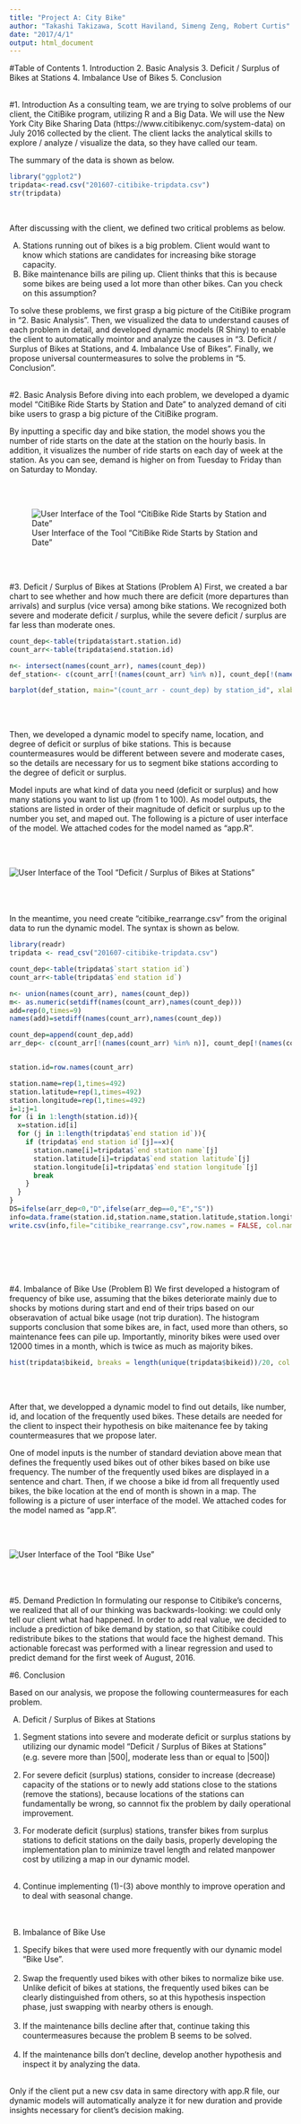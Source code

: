 ```yaml
---
title: "Project A: City Bike"
author: "Takashi Takizawa, Scott Haviland, Simeng Zeng, Robert Curtis"
date: "2017/4/1"
output: html_document
---
```


#Table of Contents
1. Introduction
2. Basic Analysis
3. Deficit / Surplus of Bikes at Stations
4. Imbalance Use of Bikes
5. Conclusion
<br />
<br />

#1. Introduction
As a consulting team, we are trying to solve problems of our client, the CitiBike program, utilizing R and a Big Data. We will use the New York City Bike Sharing Data (https://www.citibikenyc.com/system-data) on July 2016 collected by the client. The client lacks the analytical skills to explore / analyze / visualize the data, so they have called our team.

The summary of the data is shown as below.

```r
library("ggplot2") 
tripdata<-read.csv("201607-citibike-tripdata.csv")
str(tripdata)
```
<br />

After discussing with the client, we defined two critical problems as below.

(A) Stations running out of bikes is a big problem. Client would want to know which stations are candidates for increasing bike storage capacity.
(B) Bike maintenance bills are piling up. Client thinks that this is because some bikes are being used a lot more than other bikes. Can you check on  this assumption?

To solve these problems, we first grasp a big picture of the CitiBike program in "2. Basic Analysis". Then, we visualized the data to understand causes of each problem in detail, and developed dynamic models (R Shiny) to enable the client to automatically mointor and analyze the causes in "3. Deficit / Surplus of Bikes at Stations, and 4. Imbalance Use of Bikes". Finally, we propose universal countermeasures to solve the problems in "5. Conclusion".
<br />
<br />


#2. Basic Analysis
Before diving into each problem, we developed a dyamic model "CitiBike Ride Starts by Station and Date" to analyzed demand of citi bike users to grasp a big picture of the CitiBike program. 

By inputting a specific day and bike station, the model shows you the number of ride starts on the date at the station on the hourly basis. In addition, it visualizes the number of ride starts on each day of week at the station. As you can see, demand is higher on from Tuesday to Friday than on Saturday to Monday.  

<br />
<br />

![User Interface of the Tool "CitiBike Ride Starts by Station and Date"](ride starts.png)

<br />
<br />

#3. Deficit / Surplus of Bikes at Stations (Problem A)
First, we created a bar chart to see whether and how much there are deficit (more departures than arrivals) and surplus (vice versa) among bike stations. We recognized both severe and moderate deficit / surplus, while the severe deficit / surplus are far less than moderate ones.   

```r
count_dep<-table(tripdata$start.station.id)
count_arr<-table(tripdata$end.station.id)

n<- intersect(names(count_arr), names(count_dep))
def_station<- c(count_arr[!(names(count_arr) %in% n)], count_dep[!(names(count_dep) %in% n)], count_arr[n] - count_dep[n])

barplot(def_station, main="(count_arr - count_dep) by station_id", xlab="station_id", ylab="(count_arr - count_dep)")
```
<br />
<br />

Then, we developed a dynamic model to specify name, location, and degree of deficit or surplus of bike stations. This is because countermeasures would be different between severe and moderate cases, so the details are necessary for us to segment bike stations according to the degree of deficit or surplus. 

Model inputs are what kind of data you need (deficit or surplus) and how many stations you want to list up (from 1 to 100). As model outputs, the stations are listed in order of their magnitude of deficit or surplus up to the number you set, and maped out. The following is a picture of user interface of the model. We attached codes for the model named as "app.R".

<br />
<br />

![User Interface of the Tool "Deficit / Surplus of Bikes at Stations"](deficit surplus.png)
<br />
<br />
<br />
<br />

In the meantime, you need create "citibike_rearrange.csv" from the original data to run the dynamic model. The syntax is shown as below.

```r
library(readr)
tripdata <- read_csv("201607-citibike-tripdata.csv")

count_dep<-table(tripdata$`start station id`)
count_arr<-table(tripdata$`end station id`)

n<- union(names(count_arr), names(count_dep))
m<- as.numeric(setdiff(names(count_arr),names(count_dep)))
add=rep(0,times=9)
names(add)=setdiff(names(count_arr),names(count_dep))

count_dep=append(count_dep,add)
arr_dep<- c(count_arr[!(names(count_arr) %in% n)], count_dep[!(names(count_dep) %in% n)], count_arr[n] - count_dep[n])


station.id=row.names(count_arr)

station.name=rep(1,times=492)
station.latitude=rep(1,times=492)
station.longitude=rep(1,times=492)
i=1;j=1
for (i in 1:length(station.id)){
  x=station.id[i]
  for (j in 1:length(tripdata$`end station id`)){
    if (tripdata$`end station id`[j]==x){
      station.name[i]=tripdata$`end station name`[j]
      station.latitude[i]=tripdata$`end station latitude`[j]
      station.longitude[i]=tripdata$`end station longitude`[j]
      break
    }
  }
}
DS=ifelse(arr_dep<0,"D",ifelse(arr_dep==0,"E","S"))
info=data.frame(station.id,station.name,station.latitude,station.longitude,arr_dep,DS)
write.csv(info,file="citibike_rearrange.csv",row.names = FALSE, col.names = FALSE)
```

<br />
<br />
<br />
<br />

#4. Imbalance of Bike Use (Problem B)
We first developed a histogram of frequency of bike use, assuming that the bikes deteriorate mainly due to shocks by motions during start and end of their trips based on our obseravation of actual bike usage (not trip duration). The histogram supports conclusion that some bikes are, in fact, used more than others, so maintenance fees can pile up. Importantly, minority bikes were used over 12000 times in a month, which is twice as much as majority bikes. 

```r
hist(tripdata$bikeid, breaks = length(unique(tripdata$bikeid))/20, col = 'black', border = 'white')
```
<br />
<br />

After that, we developped a dynamic model to find out details, like number, id, and location of the frequently used bikes. These details are needed for the client to inspect their hypothesis on bike maitenance fee by taking countermeasures that we propose later.

One of model inputs is the number of standard deviation above mean that defines the frequently used bikes out of other bikes based on bike use frequency. The number of the frequently used bikes are displayed in a sentence and chart. Then, if we choose a bike id from all frequently used bikes, the bike location at the end of month is shown in a map. The following is a picture of user interface of the model. We attached codes for the model named as "app.R".    

<br />
<br />

![User Interface of the Tool "Bike Use"](bike use.png)
<br />
<br />
<br />
<br />

#5. Demand Prediction
In formulating our response to Citibike's concerns, we realized that all of our thinking was backwards-looking: we could only tell our client what had happened.  In order to add real value, we decided to include a prediction of bike demand by station, so that Citibike could redistribute bikes to the stations that would face the highest demand.  This actionable forecast was performed with a linear regression and used to predict demand for the first week of August, 2016.

#6. Conclusion

Based on our analysis, we propose the following countermeasures for each problem. 

(A) Deficit / Surplus of Bikes at Stations<br />
(1) Segment stations into severe and moderate deficit or surplus stations by utilizing our dynamic model "Deficit / Surplus of Bikes at Stations" (e.g. severe more than |500|, moderate less than or equal to |500|)　<br />

(2) For severe deficit (surplus) stations, consider to increase (decrease) capacity of the stations or to newly add stations close to the stations (remove the stations), because locations of the stations can fundamentally be wrong, so cannnot fix the problem by daily operational improvement.<br />  

(3) For moderate deficit (surplus) stations, transfer bikes from surplus stations to deficit stations on the daily basis, properly developing the implementation plan to minimize travel length and related manpower cost by utilizing a map in our dynamic model.
<br />   
(4) Continue implementing (1)-(3) above monthly to improve operation and to deal with seasonal change.
<br />  
<br />  

(B) Imbalance of Bike Use<br />
(1) Specify bikes that were used more frequently with our dynamic model "Bike Use".     
<br />
(2) Swap the frequently used bikes with other bikes to normalize bike use. Unlike deficit of bikes at stations, the frequently used bikes can be clearly distinguished from others, so at this hypothesis inspection phase, just swapping with nearby others is enough.   
<br />
(3) If the maintenance bills decline after that, continue taking this countermeasures because the problem B seems to be solved. 
<br />   
(4) If the maintenance bills don't decline, develop another hypothesis and inspect it by analyzing the data.
<br />
<br />

Only if the client put a new csv data in same directory with app.R file, our dynamic models will automatically analyze it for new duration and provide insights necessary for client's decision making.

